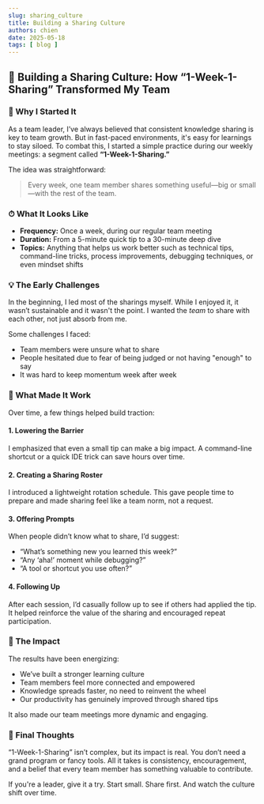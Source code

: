 ```yaml
---
slug: sharing_culture
title: Building a Sharing Culture
authors: chien
date: 2025-05-18
tags: [ blog ]
---
```



## 🧠 Building a Sharing Culture: How “1-Week-1-Sharing” Transformed My Team

### 🏁 Why I Started It

As a team leader, I’ve always believed that consistent knowledge sharing is key
to team growth. But in fast-paced environments, it's easy for learnings to stay
siloed. To combat this, I started a simple practice during our weekly meetings:
a segment called **“1-Week-1-Sharing.”**

The idea was straightforward:

> Every week, one team member shares something useful—big or small—with the rest
> of the team.

### ⏱ What It Looks Like

* **Frequency:** Once a week, during our regular team meeting
* **Duration:** From a 5-minute quick tip to a 30-minute deep dive
* **Topics:** Anything that helps us work better such as technical tips, command-line
  tricks, process improvements, debugging techniques, or even mindset shifts

### 💡 The Early Challenges

In the beginning, I led most of the sharings myself. While I enjoyed it, it
wasn’t sustainable and it wasn't the point. I wanted the *team* to share with
each other, not just absorb from me.

Some challenges I faced:

* Team members were unsure what to share
* People hesitated due to fear of being judged or not having "enough" to say
* It was hard to keep momentum week after week

### 🚀 What Made It Work

Over time, a few things helped build traction:

#### 1. **Lowering the Barrier**

I emphasized that even a small tip can make a big impact. A command-line
shortcut or a quick IDE trick can save hours over time.

#### 2. **Creating a Sharing Roster**

I introduced a lightweight rotation schedule. This gave people time to prepare
and made sharing feel like a team norm, not a request.

#### 3. **Offering Prompts**

When people didn’t know what to share, I’d suggest:

* “What’s something new you learned this week?”
* “Any ‘aha!’ moment while debugging?”
* “A tool or shortcut you use often?”

#### 4. **Following Up**

After each session, I’d casually follow up to see if others had applied the tip.
It helped reinforce the value of the sharing and encouraged repeat
participation.

### 🌱 The Impact

The results have been energizing:

* We’ve built a stronger learning culture
* Team members feel more connected and empowered
* Knowledge spreads faster, no need to reinvent the wheel
* Our productivity has genuinely improved through shared tips

It also made our team meetings more dynamic and engaging.

### 📝 Final Thoughts

“1-Week-1-Sharing” isn’t complex, but its impact is real. You don’t need a grand
program or fancy tools. All it takes is consistency, encouragement, and a belief
that every team member has something valuable to contribute.

If you're a leader, give it a try. Start small. Share first. And watch the
culture shift over time.